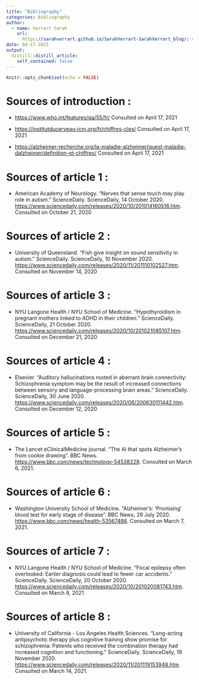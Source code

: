 ```yaml
---
title: "Bibliography"
categories: Bibliography 
author:
  - name: Verrart Sarah
    url:
      https://sarahverrart.github.io/SarahVerrart-SarahVerrart_blog/: {}
date: 04-17-2021
output:
  distill::distill_article:
    self_contained: false
---
```


```r
knitr::opts_chunk$set(echo = FALSE)
```

# Sources of introduction : 
- <https://www.who.int/features/qa/55/fr/> Consulted on April 17, 2021 

- <https://institutducerveau-icm.org/fr/chiffres-cles/> Consulted on April 17, 2021

- <https://alzheimer-recherche.org/la-maladie-alzheimer/quest-maladie-dalzheimer/definition-et-chiffres/> Consulted on April 17, 2021

# Sources of article 1 :

- American Academy of Neurology. "Nerves that sense touch may play role in autism." ScienceDaily. ScienceDaily, 14 October 2020. <https://www.sciencedaily.com/releases/2020/10/201014160516.htm>. Consulted on October 21, 2020

# Sources of article 2 : 

- University of Queensland. "Fish give insight on sound sensitivity in autism." ScienceDaily. ScienceDaily, 10 November 2020. <https://www.sciencedaily.com/releases/2020/11/201110102527.htm>. Consulted on November 14, 2020 

# Sources of article 3 : 

- NYU Langone Health / NYU School of Medicine. "Hypothyroidism in pregnant mothers linked to ADHD in their children." ScienceDaily. ScienceDaily, 21 October 2020. <https://www.sciencedaily.com/releases/2020/10/201021085107.htm>. Consulted on December 21, 2020

# Sources of article 4 :

- Elsevier. "Auditory hallucinations rooted in aberrant brain connectivity: Schizophrenia symptom may be the result of increased connections between sensory and language-processing brain areas." ScienceDaily. ScienceDaily, 30 June 2020. <https://www.sciencedaily.com/releases/2020/06/200630111442.htm>. Consulted on December 12, 2020

# Sources of article 5 :

- The Lancet eClinicalMedicine journal. "The AI that spots Alzheimer's from cookie drawing". BBC News. <https://www.bbc.com/news/technology-54538228>. Consulted on March 6, 2021. 

# Sources of article 6 :

- Washington University School of Medicine. "Alzheimer's: 'Promising' blood test for early stage of disease". BBC News, 29 July 2020. <https://www.bbc.com/news/health-53567486>. Consulted on March 7, 2021. 

# Sources of article 7 :

- NYU Langone Health / NYU School of Medicine. "Focal epilepsy often overlooked: Earlier diagnosis could lead to fewer car accidents." ScienceDaily. ScienceDaily, 20 October 2020. <https://www.sciencedaily.com/releases/2020/10/201020081743.htm>. Consulted on March 8, 2021.

# Sources of article 8 : 

- University of California - Los Angeles Health Sciences. "Long-acting antipsychotic therapy plus cognitive training show promise for schizophrenia: Patients who received the combination therapy had increased cognition and functioning." ScienceDaily. ScienceDaily, 19 November 2020. <https://www.sciencedaily.com/releases/2020/11/201119153948.htm>. Consulted on March 14, 2021. 

